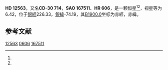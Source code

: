 {{Starbox begin
| name = HD 12563
}}
{{Starbox observe
| epoch = [[J2000.0|J2000.0]]
| constell = {{星座名待查}}<ref name=SIMBAD>{{cite web
 | url=http://simbad.u-strasbg.fr/simbad/sim-id?Ident=HR+606
 | title=Pulsating variable Star
 | publisher=Centre de Données astronomiques de Strasbourg
 | work=SIMBAD
 | accessdate=2012-07-13
 | archive-date=2016-03-17
 | archive-url=https://web.archive.org/web/20160317055317/http://simbad.u-strasbg.fr/simbad/sim-id?Ident=HR+606
 | dead-url=no
 }}</ref><ref name=DATA>{{cite web
 | url=http://vizier.u-strasbg.fr/viz-bin/VizieR-5?-out.add=.&-source=5050&-corr=PK=HR&-out.max=9999&HR=606
 | title=VizieR Detailed Page
 | accessdate=2012-07-13
 | archive-date=2016-03-04
 | archive-url=https://web.archive.org/web/20160304195856/http://vizier.u-strasbg.fr/viz-bin/VizieR-5?-out.add=.&-source=5050&-corr=PK=HR&-out.max=9999&HR=606
 | dead-url=no
 }}</ref>
| 星官 = 
| ra = {{RA|2|2|28.1}}<ref name=SIMBAD /><ref name=DATA />
| dec = {{DEC|-29|39|54}}<ref name=SIMBAD /><ref name=DATA />
| appmag_v = 6.42<ref name=SIMBAD /><ref name=DATA />
}}
{{Starbox character
| class = A3III<ref name=SIMBAD /><ref name=DATA />
| b-v = 0.14<ref name=SIMBAD /><ref name=DATA />
| u-b = 0.19<ref name=SIMBAD /><ref name=DATA />
| r-i = 0.04<ref name=SIMBAD /><ref name=DATA />
| variable = 
}}
{{Starbox astrometry
| radial_v = 0.19
| prop_mo_ra = 12
| parallax = 
| p_error = 
}}
{{Starbox catalog
| names =CD-30 714，[[SAO星表|SAO]] 167511，[[HD星表|HD]] 12563，[[HR星表|HR]] 606}}
{{Starbox reference |Simbad=HR+606}}
{{Starbox end}}

'''HD 12563'''，又名'''CD-30 714'''，'''SAO 167511'''、'''HR 606'''，是一颗恒星<ref name=SIMBAD /><ref name=DATA />，视星等为6.42，位于[[銀道座標系|銀經]]226.33，[[銀道座標系|銀緯]]-74.19，其[[B1900.0|B1900.0]]坐标为赤經{{RA|1|57|59.5}}，赤緯{{DEC|-30|-74.19|52}}。

== 参考文献 ==
{{reflist}}

{{star-stub}}

[[Category:HD和HDE天體|12563]]
[[Category:HR天體|0606]]
[[Category:SAO天體|167511]]